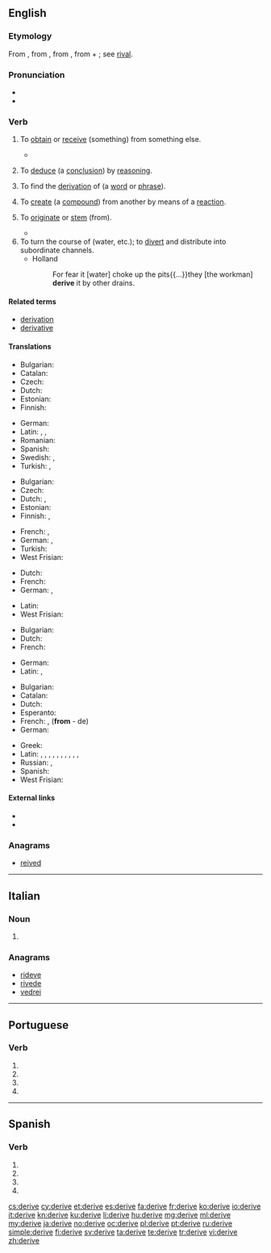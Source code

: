 {{also|derivé|dérivé}}
==English==
{{wikipedia|dab=derive}}

===Etymology===
From {{etyl|enm|en}} {{term|deriven|lang=enm}}, from {{etyl|fro|en}} {{term|deriver|lang=fro}}, from {{etyl|la|en}} {{term|derivare||to lead, turn, or draw off (a liquid), draw off, derive|lang=la}}, from {{term|de||away}} + {{term|rivus||a stream}}; see [[rival]].

===Pronunciation===
* {{IPA|/dəˈɹaɪv/}}
* {{audio|en-us-derive.ogg|Audio (US)}}

===Verb===
{{en-verb|deriv|ing}}
{{rfex}}

# {{context|transitive|lang=en}} To [[obtain]] or [[receive]] (something) from something else.
#* {{quote-magazine|year=2013|month=July-August|author=[http://www.americanscientist.org/authors/detail/sarah-glaz Sarah Glaz]
|title=[http://www.americanscientist.org/issues/pub/2013/4/ode-to-prime-numbers Ode to Prime Numbers]
|volume=101|issue=4|magazine={{w|American Scientist}}
|passage=Some poems, echoing the purpose of early poetic treatises on scientific principles, attempt to elucidate the mathematical concepts that underlie prime numbers. Others play with primes’ cultural associations. Still others '''derive''' their structure from mathematical patterns involving primes.}}
# {{context|transitive|logic|lang=en}} To [[deduce]] (a [[conclusion]]) by [[reasoning]].
# {{context|transitive|linguistics|lang=en}} To find the [[derivation]] of (a [[word]] or [[phrase]]).
# {{context|transitive|chemistry|lang=en}} To [[create]] (a [[compound]]) from another by means of a [[reaction]].
# {{context|intransitive|lang=en}} To [[originate]] or [[stem]] (from).
#* {{quote-magazine|date=2012-01
|author=Robert M. Pringle|volume=100|issue=1|page=31|magazine={{w|American Scientist}}
|title=[http://www.americanscientist.org/issues/feature/2012/1/how-to-be-manipulative How to Be Manipulative]
|passage=As in much of biology, the most satisfying truths in ecology '''derive''' from manipulative experimentation. Tinker with nature and quantify how it responds.}}
# To turn the course of (water, etc.); to [[divert]] and distribute into subordinate channels.
#* Holland
#*: For fear it [water] choke up the pits{{...}}they [the workman] '''derive''' it by other drains.

====Related terms====
* [[derivation]]
* [[derivative]]

====Translations====
{{trans-top|obtain (something) from something else}}
* Bulgarian: {{t+|bg|добивам}}
* Catalan: {{t+|ca|derivar}}
* Czech: {{t+|cs|získat}}
* Dutch: {{t+|nl|afleiden}}
* Estonian: {{t|et|tuletama}}
* Finnish: {{t+|fi|johtaa}}
{{trans-mid}}
* German: {{t+|de|erlangen}}
* Latin: {{t|la|fluere}}, {{t|la|fluo}}, {{t+|la|orior}}
* Romanian: {{t|ro|deriva}}
* Spanish: {{t+|es|derivar}}
* Swedish: {{t+|sv|avleda}}, {{t+|sv|uppnå}}
* Turkish: {{t+|tr|sağlamak}}, {{t+|tr|türemek}}
{{trans-bottom}}

{{trans-top|deduce (a conclusion) by reasoning}}
* Bulgarian: {{t+|bg|извличам}}
* Czech: {{t|cs|odvodit}}
* Dutch: {{t+|nl|afleiden}}, {{t+|nl|deduceren}}
* Estonian: {{t|et|tuletama}}
* Finnish: {{t+|fi|johtaa}}, {{t+|fi|päätellä}}
{{trans-mid}}
* French: {{t+|fr|déduire}}, {{t+|fr|conclure}}
* German: {{t+|de|herleiten}}, {{t+|de|ableiten}}
* Turkish: {{t+|tr|elde etmek}}
* West Frisian: {{t|fy|ôfliede}}
{{trans-bottom}}

{{trans-top|find the derivation of (a word or phrase)}}
* Dutch: {{t+|nl|afleiden}}
* French: {{t+|fr|dériver}}
* German: {{t+|de|herleiten}}, {{t+|de|ableiten}}
{{trans-mid}}
* Latin: {{t+|la|gigno}}
* West Frisian: {{t|fy|ôfliede}}
{{trans-bottom}}

{{trans-top|create (a compound) from another by means of a reaction}}
* Bulgarian: {{t+|bg|добивам}}
* Dutch: {{t+|nl|afleiden}}
* French: {{t+|fr|dériver}}
{{trans-mid}}
* German: {{t+|de|ableiten}}
* Latin: {{t|la|proficīscor}}, {{t|la|origo proficīscor}}
{{trans-bottom}}

{{trans-top|originate (from)}}
* Bulgarian: {{t+|bg|произхождам}}
* Catalan: {{t+|ca|derivar}}
* Dutch: {{t+|nl|ontstaan}}
* Esperanto: {{t|eo|deveni}}
* French: {{t+|fr|dériver}}, {{t+|fr|découler}} ('''from''' - de)
* German: {{t|de|abstammen}}
{{trans-mid}}
* Greek: {{t|el|proerxetai}}
* Latin: {{t|la|origo proficīscor}}, {{t|la|fluo}}, {{t|la|a ducor}}, {{t|la|ex ducor}}, {{t|la|e ducor}}, {{t|la|ab orior}}, {{t|la|orior ex}}, {{t|la|orior e}}, {{t|la|ab mano}}, {{t|la|a mano}}, {{t|la|mano ex}}
* Russian: {{t+|ru|происходить|tr=proisxodít'}} {{impf}}, {{t+|ru|произойти|tr=proizojtí}} {{pf.}}
* Spanish: {{t+|es|derivar}}
* West Frisian: {{t|fy|ôfstamje}}
{{trans-bottom}}

====External links====
* {{R:Webster 1913}}
* {{R:Century 1911}}

===Anagrams===
* [[reived#English|reived]]

----

==Italian==

===Noun===
{{head|it}} {{f}} {{plural}}

# {{plural of|deriva|lang=it}}

===Anagrams===
* [[rideve#Italian|rideve]]
* [[rivede#Italian|rivede]]
* [[vedrei#Italian|vedrei]]

----

==Portuguese==

===Verb===
{{head|pt|verb form}}

# {{conjugation of|derivar||1|s|present|subjunctive|lang=pt}}
# {{conjugation of|derivar||3|s|present|subjunctive|lang=pt}}
# {{conjugation of|derivar||1|s|imperative|lang=pt}}
# {{conjugation of|derivar||3|s|imperative|lang=pt}}

----

==Spanish==

===Verb===
{{es-verb-form|derivar}}

# {{es-verb form of|ending=ar|mood=imperative|pers=2|formal=yes|number=singular|derivar}}
# {{es-verb form of|ending=ar|mood=subjunctive|tense=present|pers=1|number=singular|derivar}}
# {{es-verb form of|ending=ar|mood=subjunctive|tense=present|pers=2|formal=yes|number=singular|derivar}}
# {{es-verb form of|ending=ar|mood=subjunctive|tense=present|pers=3|number=singular|derivar}}

[[cs:derive]]
[[cy:derive]]
[[et:derive]]
[[es:derive]]
[[fa:derive]]
[[fr:derive]]
[[ko:derive]]
[[io:derive]]
[[it:derive]]
[[kn:derive]]
[[ku:derive]]
[[li:derive]]
[[hu:derive]]
[[mg:derive]]
[[ml:derive]]
[[my:derive]]
[[ja:derive]]
[[no:derive]]
[[oc:derive]]
[[pl:derive]]
[[pt:derive]]
[[ru:derive]]
[[simple:derive]]
[[fi:derive]]
[[sv:derive]]
[[ta:derive]]
[[te:derive]]
[[tr:derive]]
[[vi:derive]]
[[zh:derive]]